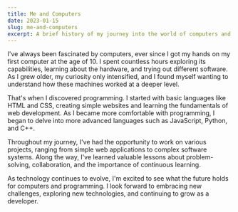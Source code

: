 ```yaml
---
title: Me and Computers
date: 2023-01-15
slug: me-and-computers
excerpt: A brief history of my journey into the world of computers and programming.
---
```


I've always been fascinated by computers, ever since I got my hands on my first computer at the age of 10. I spent countless hours exploring its capabilities, learning about the hardware, and trying out different software. As I grew older, my curiosity only intensified, and I found myself wanting to understand how these machines worked at a deeper level.

That's when I discovered programming. I started with basic languages like HTML and CSS, creating simple websites and learning the fundamentals of web development. As I became more comfortable with programming, I began to delve into more advanced languages such as JavaScript, Python, and C++.

<Highlight>Throughout my journey, I've had the opportunity to work on various projects, ranging from simple web applications to complex software systems. Along the way, I've learned valuable lessons about problem-solving, collaboration, and the importance of continuous learning.</Highlight>

As technology continues to evolve, I'm excited to see what the future holds for computers and programming. I look forward to embracing new challenges, exploring new technologies, and continuing to grow as a developer.
